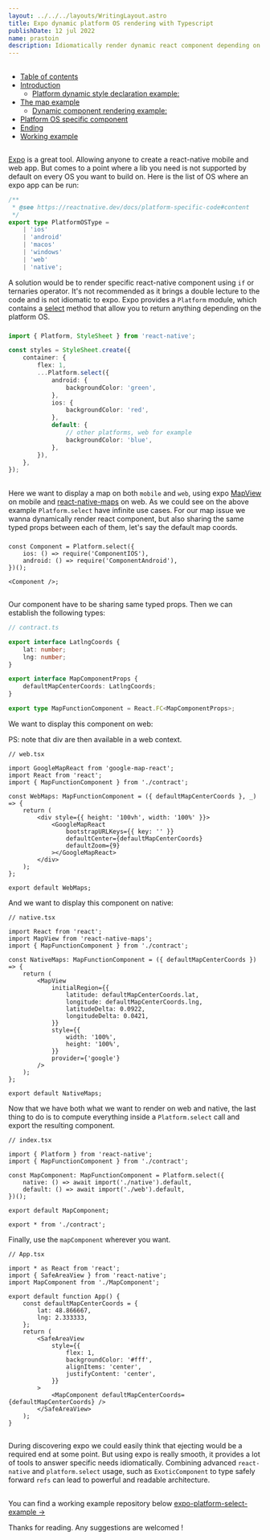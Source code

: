 ```yaml
---
layout: ../../../layouts/WritingLayout.astro
title: Expo dynamic platform OS rendering with Typescript
publishDate: 12 jul 2022
name: prastoin
description: Idiomatically render dynamic react component depending on the device platform OS. Using expo Platform select method.
---
```



## <BaseAnchor label="Table of contents"/>

-   [Table of contents](#table-of-contents)
-   [Introduction](#introduction)
    -   [Platform dynamic style declaration example:](#platform-dynamic-style-declaration-example)
-   [The map example](#the-map-example)
    -   [Dynamic component rendering example:](#dynamic-component-rendering-example)
-   [Platform OS specific component](#platform-os-specific-component)
-   [Ending](#ending)
-   [Working example](#working-example)

## <BaseAnchor label="Introduction"/>

[Expo](https://expo.dev/) is a great tool. Allowing anyone to create a react-native mobile and web app. But comes to a point where a lib you need is not supported by default on every OS you want to build on.
Here is the list of OS where an expo app can be run:

```ts
/**
 * @see https://reactnative.dev/docs/platform-specific-code#content
 */
export type PlatformOSType =
    | 'ios'
    | 'android'
    | 'macos'
    | 'windows'
    | 'web'
    | 'native';
```

A solution would be to render specific react-native component using `if` or ternaries operator. It's not recommended as it brings a double lecture to the code and is not idiomatic to expo.
Expo provides a `Platform` module, which contains a [select](https://docs.expo.dev/versions/latest/react-native/platform/#select) method that allow you to return anything depending on the platform OS.

### <BaseAnchor label="Platform dynamic style declaration example:"/>

```ts
import { Platform, StyleSheet } from 'react-native';

const styles = StyleSheet.create({
    container: {
        flex: 1,
        ...Platform.select({
            android: {
                backgroundColor: 'green',
            },
            ios: {
                backgroundColor: 'red',
            },
            default: {
                // other platforms, web for example
                backgroundColor: 'blue',
            },
        }),
    },
});
```

## <BaseAnchor label="The map example"/>

Here we want to display a map on both `mobile` and `web`, using expo [MapView](https://docs.expo.dev/versions/latest/sdk/map-view/) on mobile and [react-native-maps](https://github.com/react-native-maps/react-native-maps) on web.
As we could see on the above example `Platform.select` have infinite use cases.
For our map issue we wanna dynamically render react component, but also sharing the same typed props between each of them, let's say the default map coords.

### <BaseAnchor label="Dynamic component rendering example:"/>

```tsx
const Component = Platform.select({
    ios: () => require('ComponentIOS'),
    android: () => require('ComponentAndroid'),
})();

<Component />;
```

## <BaseAnchor label="Platform OS specific component"/>

Our component have to be sharing same typed props.
Then we can establish the following types:

```ts
// contract.ts

export interface LatlngCoords {
    lat: number;
    lng: number;
}

export interface MapComponentProps {
    defaultMapCenterCoords: LatlngCoords;
}

export type MapFunctionComponent = React.FC<MapComponentProps>;
```

We want to display this component on web:

PS: note that div are then available in a web context.

```tsx
// web.tsx

import GoogleMapReact from 'google-map-react';
import React from 'react';
import { MapFunctionComponent } from './contract';

const WebMaps: MapFunctionComponent = ({ defaultMapCenterCoords }, _) => {
    return (
        <div style={{ height: '100vh', width: '100%' }}>
            <GoogleMapReact
                bootstrapURLKeys={{ key: '' }}
                defaultCenter={defaultMapCenterCoords}
                defaultZoom={9}
            ></GoogleMapReact>
        </div>
    );
};

export default WebMaps;
```

And we want to display this component on native:

```tsx
// native.tsx

import React from 'react';
import MapView from 'react-native-maps';
import { MapFunctionComponent } from './contract';

const NativeMaps: MapFunctionComponent = ({ defaultMapCenterCoords }) => {
    return (
        <MapView
            initialRegion={{
                latitude: defaultMapCenterCoords.lat,
                longitude: defaultMapCenterCoords.lng,
                latitudeDelta: 0.0922,
                longitudeDelta: 0.0421,
            }}
            style={{
                width: '100%',
                height: '100%',
            }}
            provider={'google'}
        />
    );
};

export default NativeMaps;
```

Now that we have both what we want to render on web and native, the last thing to do is to compute everything inside a `Platform.select` call and export the resulting component.

```tsx
// index.tsx

import { Platform } from 'react-native';
import { MapFunctionComponent } from './contract';

const MapComponent: MapFunctionComponent = Platform.select({
    native: () => await import('./native').default,
    default: () => await import('./web').default,
})();

export default MapComponent;

export * from './contract';
```

Finally, use the `mapComponent` wherever you want.

```tsx
// App.tsx

import * as React from 'react';
import { SafeAreaView } from 'react-native';
import MapComponent from './MapComponent';

export default function App() {
    const defaultMapCenterCoords = {
        lat: 48.866667,
        lng: 2.333333,
    };
    return (
        <SafeAreaView
            style={{
                flex: 1,
                backgroundColor: '#fff',
                alignItems: 'center',
                justifyContent: 'center',
            }}
        >
            <MapComponent defaultMapCenterCoords={defaultMapCenterCoords} />
        </SafeAreaView>
    );
}
```

## <BaseAnchor label="Ending"/>

During discovering expo we could easily think that ejecting would be a required end at some point.
But using expo is really smooth, it provides a lot of tools to answer specific needs idiomatically.
Combining advanced `react-native` and `platform.select` usage, such as `ExoticComponent` to type safely forward `refs` can lead to powerful and readable architecture.

## <BaseAnchor label="Working example"/>

You can find a working example repository below
[expo-platform-select-example →](https://github.com/prastoin/expo-platform-select-example)

Thanks for reading.
Any suggestions are welcomed !
